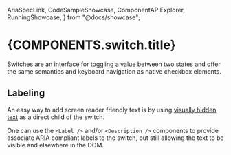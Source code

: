 
  AriaSpecLink,
  CodeSampleShowcase,
  ComponentAPIExplorer,
  RunningShowcase,
} from "@docs/showcase";


# {COMPONENTS.switch.title}

Switches are an interface for toggling a value between two states and offer the same semantics and
keyboard navigation as native checkbox elements.

<RunningShowcase source={ProcessedBasicExample} class={COMPONENTS.switch.color}>
  <SwitchBasicExample />
</RunningShowcase>

## Labeling

An easy way to add screen reader friendly text is by using [visually hidden text][visually_hidden]
as a direct child of the switch.

<CodeSampleShowcase source={ProcessedWithDirectLabelExample} />

One can use the `<Label />` and/or `<Description />` components to provide associate ARIA compliant
labels to the switch, but still allowing the text to be visible and elsewhere in the DOM.

<CodeSampleShowcase source={ProcessedWithCustomLabelExample} />

<ComponentAPIExplorer components={SwitchComponentDocumentation} />

<AriaSpecLink href="switch" />

[visually_hidden]: /labeling-and-descriptions#visually-hidden-elements
